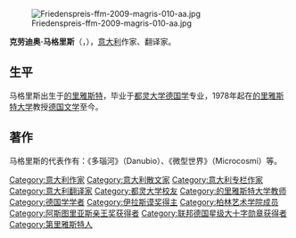{{BLP unsourced|time=2022-03-03T02:16:38+00:00}}
[[File:Friedenspreis-ffm-2009-magris-010-aa.jpg|thumb]]

'''克劳迪奥·马格里斯'''（{{lang-it|Claudio Magris}}，{{bd|1939年|4月10日|catIdx=M}}），[[意大利|意大利]]作家、翻译家。

== 生平 ==
马格里斯出生于[[的里雅斯特|的里雅斯特]]，毕业于[[都灵大学|都灵大学]][[德国学|德国学]]专业，1978年起在[[的里雅斯特大学|的里雅斯特大学]]教授[[德国文学|德国文学]]至今。

== 著作 ==
马格里斯的代表作有：《多瑙河》（Danubio）、《微型世界》（Microcosmi）等。

{{卡夫卡獎}}
{{伊拉斯谟奖获得者}}
{{阿斯图里亚斯亲王奖获得者|literature}}
{{Authority control}}
{{DEFAULTSORT:Magris, Claudio}}
[[Category:意大利作家|Category:意大利作家]]
[[Category:意大利散文家|Category:意大利散文家]]
[[Category:意大利专栏作家|Category:意大利专栏作家]]
[[Category:意大利翻译家|Category:意大利翻译家]]
[[Category:都灵大学校友|Category:都灵大学校友]]
[[Category:的里雅斯特大学教师|Category:的里雅斯特大学教师]]
[[Category:德国学学者|Category:德国学学者]]
[[Category:伊拉斯谟奖得主|Category:伊拉斯谟奖得主]]
[[Category:柏林艺术学院成员|Category:柏林艺术学院成员]]
[[Category:阿斯图里亚斯亲王奖获得者|Category:阿斯图里亚斯亲王奖获得者]]
[[Category:联邦德国星级大十字勋章获得者|Category:联邦德国星级大十字勋章获得者]]
[[Category:第里雅斯特人|Category:第里雅斯特人]]
{{Italy-bio-stub}}